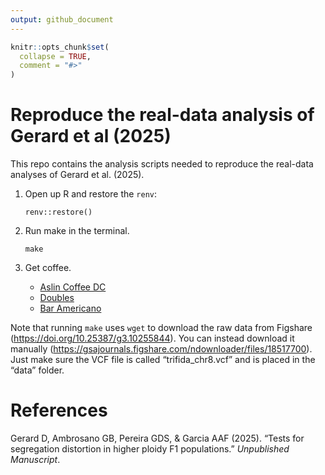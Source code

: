```yaml
---
output: github_document
---
```


<!-- README.md is generated from README.Rmd. Please edit that file -->

```r
knitr::opts_chunk$set(
  collapse = TRUE,
  comment = "#>"
)
```

# Reproduce the real-data analysis of Gerard et al (2025)

<!-- badges: start -->
<!-- badges: end -->

This repo contains the analysis scripts needed to reproduce the real-data analyses of Gerard et al. (2025).

1. Open up R and restore the `renv`:

    ```
    renv::restore()
    ```

2. Run make in the terminal.

    ```
    make
    ```

3. Get coffee.
    - [Aslin Coffee DC](https://maps.app.goo.gl/n8vVbjkwwrC9fiyy5)
    - [Doubles](https://maps.app.goo.gl/CXNaN1HpgVxZDk9h6)
    - [Bar Americano](https://maps.app.goo.gl/U6XJmTazJssadUS4A)

Note that running `make` uses `wget` to download the raw data from Figshare (<https://doi.org/10.25387/g3.10255844>). You can instead download it manually (<https://gsajournals.figshare.com/ndownloader/files/18517700>). Just make sure the VCF file is called "trifida_chr8.vcf" and is placed in the "data" folder.

# References

Gerard D, Ambrosano GB, Pereira GDS, & Garcia AAF (2025). "Tests for segregation distortion in higher ploidy F1 populations." *Unpublished Manuscript*.
